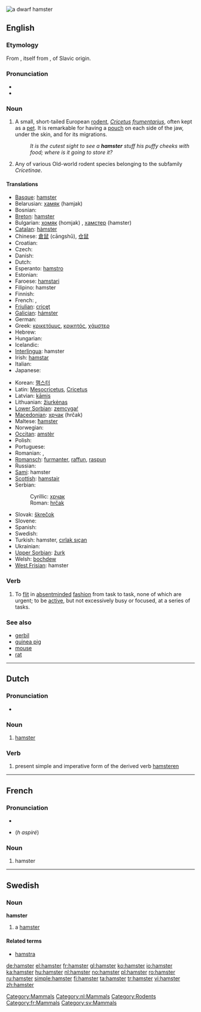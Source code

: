 [[Image:Hamster_057eue.jpg|thumb|right|thumb|a dwarf hamster]]
{{also|Hamster|hámster|hàmster|ħamster}}
==English==
{{wikipedia}}

===Etymology===
From {{etyl|de}} {{term|Hamster|lang=de}}, itself from {{etyl|goh}} {{term|hamustro|lang=goh}}, of Slavic origin.

===Pronunciation===
* {{IPA|/'hæmstəɽ/}}
* {{audio|en-uk-hamster.ogg|Audio (UK)}}

===Noun===
{{en-noun}}

# A small, short-tailed European [[rodent]], ''[[Cricetus]] [[frumentarius]]'', often kept as a [[pet]]. It is remarkable for having a [[pouch]] on each side of the jaw, under the skin, and for its migrations.
#: ''It is the cutest sight to see a '''hamster''' stuff his puffy cheeks with food; where is it going to store it?''
# {{context|zoology}} Any of various Old-world rodent species belonging to the subfamily ''Cricetinae''.

====Translations====
{{trans-top|small, short-tailed European rodent}}
* [[Basque]]: [[#Basque|hamster]]
* Belarusian: [[хамяк]] (hamjak)
* Bosnian: {{t-|bs|hrčak|m}}
* [[Breton]]: [[#Breton|hamster]]
* Bulgarian: [[хомяк]] (homjak) {{m}}, [[хамстер]] (hamster) {{m}}
* [[Catalan]]: [[hàmster]] {{m}}
* Chinese: [[倉鼠]] (cāngshǔ), [[仓鼠]]
* Croatian: {{t-|hr|hrčak|m}}
* Czech: {{t+|cs|křeček|m}}
* Danish: {{t-|da|hamster}}
* Dutch: {{t+|nl|hamster|m}}
* Esperanto: [[hamstro]]
* Estonian: {{t-|et|hamster}}
* Faroese: [[hamstari]]
* Filipino: hamster
* Finnish: {{t-|fi|hamsteri}}
* French: {{t+|fr|hamster|m}}, {{t|fr|rat de blé|m}}
* [[Friulian]]: [[cricęt]]
* [[Galician]]: [[hámster]]
* German: {{t+|de|Hamster|m}}
* Greek: [[κρικετόμυς]], [[κρικητός]], [[χάμστερ]] {{f}}
* Hebrew: {{t+|he|אוגר|sc=Hebr}}
* Hungarian: {{t+|hu|hörcsög}}
* Icelandic: {{t+|is|hamstur}}
* [[Interlingua]]: hamster
* Irish: [[hamstar]]
* Italian: {{t+|it|criceto|m}}
* Japanese: {{t-|ja|ハムスター|tr=hamusutā|sc=Jpan}}
{{trans-mid}}
* Korean: [[햄스터]]
* Latin: [[Mesocricetus]], [[Cricetus]]<!-- move if these are scientific names only -->
* Latvian: [[kāmis]]
* Lithuanian: [[žiurkėnas]]
* [[Lower Sorbian]]: [[zemcygaŕ]]
* [[Macedonian]]: [[хрчак]] (hrčak) {{m}}
* Maltese: [[ħamster]]
* Norwegian: {{t+|no|hamster|m}}
* [[Occitan]]: [[amstèr]]
* Polish: {{t+|pl|chomik|m}}
* Portuguese: {{t-|pt|hamster|m}}
* Romanian: {{t+|ro|hamster}}, {{t+|ro|hârciog}}
* [[Romansch]]: [[furmanter]], [[raffun]], [[raspun]]
* Russian: {{t+|ru|хомяк|n|tr=homjak|sc=Cyrl}}
* [[Sami]]: hamster
* [[Scottish]]: [[hamstair]]
* Serbian:
*: Cyrillic: [[хрчак]] {{m}}
*: Roman: [[hrčak]] {{m}}
* Slovak: [[škrečok]]
* Slovene: {{t+|sl|hrček|m}}
* Spanish: {{t-|es|hámster|m}}
* Swedish: {{t-|sv|hamster}}
* Turkish: hamster, [[cırlak sıçan]]
* Ukrainian: {{t|uk|хом'як|m|tr=xom”ják|sc=Cyrl|xs=Ukrainian}}
* [[Upper Sorbian]]: [[žurk]]
* Welsh: [[bochdew]]
* [[West Frisian]]: hamster
{{trans-bottom}}

===Verb===
{{RFV}}
{{en-verb|hamsters|hamstering|hamstered}}

# {{intransitive}} {{colloquial}} To [[flit]] in [[absentminded]] [[fashion]] from task to task, none of which are urgent; to be [[active]], but not excessively busy or focused, at a series of tasks.

===See also===
* [[gerbil]]
* [[guinea pig]]
* [[mouse]]
* [[rat]]

[[Category:Mammals]]

----

==Dutch==

===Pronunciation===
* {{audio|Nl-hamster.ogg|audio}}

===Noun===
{{nl-noun|hamsters|hamstertje}} {{m}}

# [[#English|hamster]]

===Verb===
{{infl|nl|verb form}}

# present simple and imperative form of the derived verb [[hamsteren]]

[[Category:nl:Mammals]]

----

==French==

===Pronunciation===
* {{audio|Fr-hamster.ogg|audio}}
* {{SAMPA|/amstER/}} (''h aspiré'')

===Noun===
{{fr-noun|m}}

# hamster

[[Category:Rodents]]
[[Category:fr:Mammals]]

----

==Swedish==

===Noun===
{{sv-noun-irreg-c|2=hamstern|3=hamstrar}}
'''hamster''' {{c}}

# a [[#English|hamster]]

====Related terms====
* [[hamstra]]

{{rfc}}

[[Category:sv:Mammals]]

[[de:hamster]]
[[el:hamster]]
[[fr:hamster]]
[[gl:hamster]]
[[ko:hamster]]
[[io:hamster]]
[[ka:hamster]]
[[hu:hamster]]
[[nl:hamster]]
[[no:hamster]]
[[pl:hamster]]
[[ro:hamster]]
[[ru:hamster]]
[[simple:hamster]]
[[fi:hamster]]
[[ta:hamster]]
[[tr:hamster]]
[[vi:hamster]]
[[zh:hamster]]